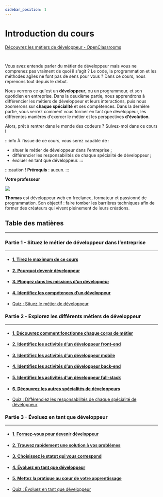 ```yaml
---
sidebar_position: 1
---
```


# Introduction du cours

[Découvrez les métiers de développeur - OpenClassrooms](https://openclassrooms.com/fr/courses/6817086-decouvrez-les-metiers-de-developpeur)

<Vimeo vimeoId="451416683" />

<br />

Vous avez entendu parler du métier de développeur mais vous ne comprenez pas vraiment de quoi il s'agit ? Le code, la programmation et les
méthodes agiles ne font pas de sens pour vous ? Dans ce cours, nous reprenons tout depuis le début.

Nous verrons ce qu'est un **développeur**, ou un programmeur, et son quotidien en entreprise. Dans la deuxième partie, nous apprendrons
à différencier les métiers de développeur et leurs interactions, puis nous zoomerons sur **chaque spécialité** et ses compétences. Dans
la dernière partie, vous verrez comment vous former en tant que développeur, les différentes manières d'exercer le métier et les
perspectives **d'évolution**.

Alors, prêt à rentrer dans le monde des codeurs ? Suivez-moi dans ce cours !

:::info
À l'issue de ce cours, vous serez capable de :
- situer le métier de développeur dans l'entreprise ;
- différencier les responsabilités de chaque spécialité de développeur ;
- évoluer en tant que développeur.
:::

:::caution !
**Prérequis** : aucun.
:::

**Votre professeur**

**![](https://user.oc-static.com/upload/2020/08/28/15986197861545_Thomas%20Giraud%20Teacher_Photo-Name.png)**

**Thomas** est développeur web en freelance, formateur et passionné de programmation. Son objectif : faire tomber les barrières techniques
afin de former des créateurs qui vivent pleinement de leurs créations.

## Table des matières
* * *
### Partie 1 - Situez le métier de développeur dans l’entreprise
* * *
- #### [1. Tirez le maximum de ce cours](https://openclassrooms.com/fr/courses/6817086-decouvrez-les-metiers-de-developpeur/6953627-tirez-le-maximum-de-ce-cours)
- #### [2. Pourquoi devenir développeur](https://openclassrooms.com/fr/courses/6817086-decouvrez-les-metiers-de-developpeur/6953631-pourquoi-devenir-developpeur)
- #### [3. Plongez dans les missions d’un développeur](https://openclassrooms.com/fr/courses/6817086-decouvrez-les-metiers-de-developpeur/6953725-plongez-dans-les-missions-d-un-developpeur)
- #### [4. Identifiez les compétences d’un développeur](https://openclassrooms.com/fr/courses/6817086-decouvrez-les-metiers-de-developpeur/6953954-identifiez-les-competences-d-un-developpeur)
- [Quiz : Situez le métier de développeur](https://openclassrooms.com/fr/courses/6817086-decouvrez-les-metiers-de-developpeur/exercises/3920)

### Partie 2 - Explorez les différents métiers de développeur
* * *
- #### [1. Découvrez comment fonctionne chaque corps de métier](https://openclassrooms.com/fr/courses/6817086-decouvrez-les-metiers-de-developpeur/6954217-decouvrez-comment-fonctionne-chaque-corps-de-metier)
- #### [2. Identifiez les activités d’un développeur front-end](https://openclassrooms.com/fr/courses/6817086-decouvrez-les-metiers-de-developpeur/6954234-identifiez-les-activites-d-un-developpeur-front-end)
- #### [3. Identifiez les activités d’un développeur mobile](https://openclassrooms.com/fr/courses/6817086-decouvrez-les-metiers-de-developpeur/6954316-identifiez-les-activites-d-un-developpeur-mobile)
- #### [4. Identifiez les activités d’un développeur back-end](https://openclassrooms.com/fr/courses/6817086-decouvrez-les-metiers-de-developpeur/6954397-identifiez-les-activites-d-un-developpeur-back-end)
- #### [5. Identifiez les activités d’un développeur full-stack](https://openclassrooms.com/fr/courses/6817086-decouvrez-les-metiers-de-developpeur/6954481-identifiez-les-activites-d-un-developpeur-full-stack)
- #### [6. Découvrez les autres spécialités de développeurs](https://openclassrooms.com/fr/courses/6817086-decouvrez-les-metiers-de-developpeur/6954555-decouvrez-les-autres-specialites-de-developpeurs)
- [Quiz : Différenciez les responsabilités de chaque spécialité de développeur](https://openclassrooms.com/fr/courses/6817086-decouvrez-les-metiers-de-developpeur/exercises/3921)

### Partie 3 - Évoluez en tant que développeur
* * *
- #### [1. Formez-vous pour devenir développeur](https://openclassrooms.com/fr/courses/6817086-decouvrez-les-metiers-de-developpeur/6955940-formez-vous-pour-devenir-developpeur)
- #### [2. Trouvez rapidement une solution à vos problèmes](https://openclassrooms.com/fr/courses/6817086-decouvrez-les-metiers-de-developpeur/6955989-trouvez-rapidement-une-solution-a-vos-problemes)
- #### [3. Choisissez le statut qui vous correspond](https://openclassrooms.com/fr/courses/6817086-decouvrez-les-metiers-de-developpeur/6956050-choisissez-le-statut-qui-vous-correspond)
- #### [4. Évoluez en tant que développeur](https://openclassrooms.com/fr/courses/6817086-decouvrez-les-metiers-de-developpeur/6956095-evoluez-en-tant-que-developpeur)
- #### [5. Mettez la pratique au cœur de votre apprentissage](https://openclassrooms.com/fr/courses/6817086-decouvrez-les-metiers-de-developpeur/6956144-mettez-la-pratique-au-coeur-de-votre-apprentissage)
- [Quiz : Évoluez en tant que développeur](https://openclassrooms.com/fr/courses/6817086-decouvrez-les-metiers-de-developpeur/exercises/3922)
